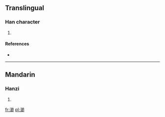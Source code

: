 ==Translingual==

===Han character===
{{Han char|rn=85|rad=水|as=15|sn=18|four=3812<sub>7</sub>|canj=水竹日中 (EHAL)}}

# {{defn|Han|sort=水15}}

====References====
* {{Han ref|kx=0658.260|dkj=18583|dj=1068.220|hdz=31759.040|uh=7004|ud=28676|bh=E9F6|bd=59894}}

----

==Mandarin==

===Hanzi===
{{cmn-hanzi|pin=[[jié]] ([[jie2]])|wg=chieh<sup>2</sup>}}

# {{defn|lang=cmn|sort=水15}}

[[fr:瀄]]
[[pl:瀄]]